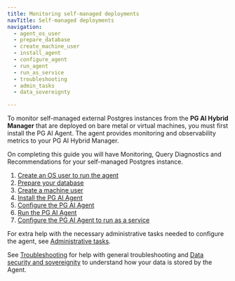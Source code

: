 ```yaml
---
title: Monitoring self-managed deployments
navTitle: Self-managed deployments
navigation:
  - agent_os_user
  - prepare_database
  - create_machine_user
  - install_agent
  - configure_agent
  - run_agent
  - run_as_service
  - troubleshooting
  - admin_tasks
  - data_sovereignty

---
```


To monitor self-managed external Postgres instances from the **PG AI Hybrid Manager** that are deployed on bare metal or virtual machines, you must first install the PG AI Agent. The agent provides monitoring and observability metrics to your PG AI Hybrid Manager.

On completing this guide you will have Monitoring, Query Diagnostics and Recommendations for your self-managed Postgres instance.

1.  [Create an OS user to run the agent](agent_os_user.mdx)
2.  [Prepare your database](prepare_database.mdx)
3.  [Create a machine user](create_machine_user.mdx)
4.  [Install the PG AI Agent](install_agent.mdx)
5.  [Configure the PG AI Agent](configure_agent.mdx)
6.  [Run the PG AI Agent](run_agent.mdx)
7.  [Configure the PG AI Agent to run as a service](run_as_service.mdx)

For extra help with the necessary administrative tasks needed to configure the agent, see [Administrative tasks](admin_tasks.mdx).

See [Troubleshooting](troubleshooting.mdx) for help with general troubleshooting and [Data security and sovereignity](data_sovereignity.mdx) to understand how your data is stored by the Agent.
